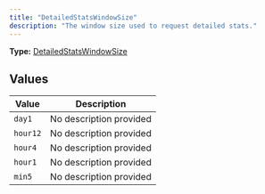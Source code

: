 ```yaml
---
title: "DetailedStatsWindowSize"
description: "The window size used to request detailed stats."
---
```


**Type:** [DetailedStatsWindowSize](/api-reference/types/detailedstatswindowsize)

## Values

| Value | Description |
|-------|-------------|
| `day1` | No description provided |
| `hour12` | No description provided |
| `hour4` | No description provided |
| `hour1` | No description provided |
| `min5` | No description provided |


